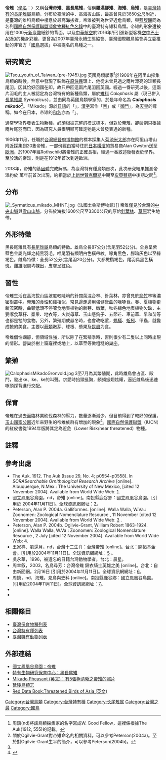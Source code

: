 {{speciesbox
| name = 帝雉
| fossil_range = [[上新世|上新世]]後期至今，{{fossilrange|3.47|0|earliest=4.71}}{{small|（由[[分子生物學|分子生物學]]分析推得<ref name = Lee2018>{{cite journal | author = Lee, C.-Y.; Hsieh, P.-H.; Chiang, L.-M.; Chattopadhyay, A; Li, K.-Y.; Lee, Y.-F.; Lu, T.-P.; Lai, L.-C.; Lin, E.-C.; Lee, H. ; Ding, S.-T.; Tsai, M.-H.; Chen, C.-Y.; Chuang, E.-Y. | title = Whole-genome ''de novo'' sequencing reveals unique genes that contributed to the adaptive evolution of the Mikado pheasant | journal = ''Gigascience'' | volume = 7 | issue = 5 | year = 2018 | pages = giy044 | issn = 2047-217X | doi = 10.1093/gigascience/giy044 | url = https://www.ncbi.nlm.nih.gov/pmc/articles/PMC5941149/ | pmc = 5941149 | pmid = 29722814 | access-date = 2019-11-20 | archive-date = 2021-05-19 | archive-url = https://web.archive.org/web/20210519043035/https://www.ncbi.nlm.nih.gov/pmc/articles/PMC5941149/ | dead-url = no }}</ref>）}}
| image = Mikado_Pheasant_398.jpg
| image_width = 250px
| image_caption = 
| image2 = Female Mikado Pheasant.jpg
| image2_width = 250px
| image2_caption = 雄鳥（上）與雌鳥（下）
| status = NT
| status_system = IUCN3.1
| status_ref = <ref>{{IUCN|id=22679336 |title=''Syrmaticus mikado'' |assessors=[[BirdLife_International|BirdLife International]]  |version=2018.2 |year=2016 |accessdate=1 October 2016}} 数据库資料包含說明此物種被編入近危級別的原因</ref>
| genus = Syrmaticus
| species = mikado
| authority = ([[William_Robert_Ogilvie-Grant|Ogilvie-Grant]], 1906)
| synonyms = 
* ''Calophasis mikado''<br/><small>Ogilvie-Grant, 1906</small>
* ''Phasianus mikado''<br/><small>Rothschild, 1907</small>
}}

'''帝雉'''（[[學名|學名]]：{{lang|la|''Syrmaticus mikado''}}）又稱'''台灣帝雉'''、'''黑長尾雉'''，俗稱'''羅漢腳雉'''、'''海雉'''、'''烏雉'''，是[[臺灣|臺灣]][[特有種|特有的]][[長尾雉屬|長尾雉屬]]鳥類，分布於臺灣的中、高海拔山區，最高曾見於3850[[公尺|公尺]]附近，是臺灣的雉科鳥類中棲息於最高海拔者。帝雉被列為世界近危鳥類，與[[藍腹鷴|藍腹鷴]]同為名列[[國際自然保護聯盟瀕危物種紅色名錄|國際自然保護聯盟瀕危物種紅色名錄]]中的臺灣特有雉科鳥類。帝雉的形象還被用在1000元[[新臺幣|新臺幣]]紙鈔的背面，以及[[中華航空|中華航空]]於2016年所引進新型客機[[空中巴士A350|空中巴士A350]]的機身彩繪，更曾為2007年臺灣永續生態協會、臺灣國際觀鳥協會與立委推動的非官方「[[台灣國鳥|國鳥]]選拔」中被提名的鳥種之一。

==研究简史==
[[File:Tsou_youth_of_Taiwan_(pre-1945).jpg|thumb]]
[[英國|英國]][[鳥類學家|鳥類學家]]{{le|華特‧古費洛|Walter Goodfellow}}<ref>周鎮(nd)將該鳥類採集家的名字寫成W. Good Fellow，這裡係根據The Auk(1912, 555)的記載。</ref>於1906年在[[阿里山山脈|阿里山]]採集鳥類的時候，無意中發現了裝飾在[[台灣原住民|原住民]]頭上、他從未曾見過之兩片漂亮的雉類長尾羽。因其恰好回國在即，故只帶回這兩片尾羽回英國。經過一番研究以後，這兩片羽毛的主人被認定為台灣特有的新種鳥類，屬於[[雉科|雉科]] ''Calophasis'' 屬（現已併入[[長尾雉屬|長尾雉屬]] ''Syrmaticus''），並由同為英國鳥類學家的{{link-en|威廉·羅伯特·奧吉維-格蘭特|William Robert Ogilvie-Grant|威廉·奧吉維-格蘭特}}，於是年命名為 '''''Calophasis mikado'''''<ref>關於Ogilvie-Grant對帝雉命名的相關資料，可以參考Peterson(2004a)。至於對Ogilvie-Grant生平的簡介，可以參考Peterson(2004b)。</ref>。「Mikado」源於[[日語|日語]]的「{{lang|ja|ミカド}}」，[[漢字|漢字]]寫作「[[帝|帝]]」或「[[御門|御門]]」，為[[天皇|天皇]]的尊稱。如今在日本，帝雉的[[和名|和名]]亦為「{{lang|ja|{{ruby|帝雉子|ミカドキジ}}}}」。

通常學術界發表生物新種，必須根據完整的模式標本，但對於帝雉，卻破例只根據兩片尾羽而已，因為研究人員很明顯可確定牠是未曾發表過的新種。

1906年11月，任職於[[台灣博物館|台灣總督府博物館]]的標本採集人[[菊池米太郎|菊池米太郎]]亦在阿里山塔山附近採集到20隻帝雉，一部份經由當時住於[[日本|日本]][[橫濱|橫濱]]的貿易商Alan Owston送至[[歐洲|歐洲]]，於1907年經Rothschild將帝雉的正確長相，經過一番敘述後發表於學界。至於活的帝雉，則是在1912年首次到達歐洲。

2018年，帝雉的[[基因組|基因體]]完成解碼，為臺灣特有種鳥類首次，此次研究結果推測帝雉約於 {{val|347|69|124}} 萬年前首次出現，約相當於[[上新世|上新世]][[贊克爾期|贊克爾期]]中期至[[皮亞琴期|皮亞琴期]]中後期之間<ref name = Lee2018/>。

==分布==
[[File:_Syrmaticus_mikado_MHNT.jpg|thumb]]（法國土魯斯博物館）]]
帝雉僅見於台灣的[[中央山脈|中央山脈]]與[[雪山山脈|雪山山脈]]，分佈於海拔1600公尺至3300公尺的原始[[針葉林|針葉林]]、[[草原|草原]]混生地帶。

==外形特徵==
黑長尾雉具有[[長尾雉屬|長尾雉屬]]鳥類的特徵。雄鳥全長87公分(含尾羽52公分)。全身呈紫藍色金屬光輝之純黑羽毛，唯尾羽有顯明白色橫帶紋。喙角黑色，腳暗灰色以至綠褐色。雌鳥特徵：全長52公分(含尾羽20公分)。大都橄欖褐色，尾羽具黑色橫斑。雌雄眼周均裸出，皮膚呈紅色。

==習性==
帝雉生活在高海拔山區坡度較陡峭的針闊葉混合林、針葉林，亦曾見於[[箭竹|箭竹]]林等濃密樹叢中。帝雉的食性和雞相似，常見邊走邊用強健彎曲的喙啄食。春、夏植物更新茂密時，曲頸低頭不停啄食地表植物的新芽、嫩葉，秋冬綠色地表植物欠缺，主要啄食草籽、漿果、地衣等，火炭母草、玉山懸鉤子、五節芒、車前草、早和苗等也都是牠的食物。另外，繁殖期或嚴冬時，也會改吃葷，[[螞蟻|螞蟻]]、[[蚯蚓|蚯蚓]]、甲蟲，就變成牠的美食。主要以[[蕨類|蕨類]]嫩芽、球根、漿果及[[昆蟲|昆蟲]]为食。

帝雉個性嫻靜，但領域性強，所以除了在繁殖季時，否則很少有二隻以上同時出現的情形。營巢於樹上窟窿裡或地上，以草莖等做粗糙的巢座。

==繁殖==
[[File:CalophasisMikadoGronvold.jpg|thumb]]
3至7月為其繁殖期，此時雄鳥會占區、毆鬥，發出ke、ke、ke的叫聲。求愛時抬頭挺胸，頻頻振翅炫耀，逼近雌鳥後迅速啄頭踩背進行交配。

==保育==
帝雉在過去面臨林業砍伐森林的壓力，數量逐漸減少，但目前得到了較好的保護，[[玉山國家公園|玉山國家公園]]近年來野生的帝雉族群有增加的現象<ref>{{Cite web |url=http://www.birdlife.org/datazone/species/index.html?action=SpcHTMDetails.asp&sid=269&m=0 |title=Mikado Pheasant - BirdLife Species Factsheet |access-date=2007-03-05 |archive-date=2009-01-05 |archive-url=https://web.archive.org/web/20090105070234/http://www.birdlife.org/datazone/species/index.html?action=SpcHTMDetails.asp&sid=269&m=0 |dead-url=yes }}</ref>。[[國際自然保護聯盟|國際自然保護聯盟]]（IUCN）的紅皮書從1994年版將其定為近危（Lower Risk/near threatened）物種。

==註釋==
{{Reflist}}

==參考出處==
*The Auk. 1912. The Auk (Issue 29, No. 4; p0554-p0558). In ''SORASearchable Ornithological Research Archive'' [online]. Albuquerque, N.Mex.: The University of New Mexico, [cited 12 November 2004]. Available from World Wide Web: [https://web.archive.org/web/20081006184348/http://elibrary.unm.edu/sora/Auk/v029n04/p0554-p0558.pdf].
*國立鳳凰谷鳥園，nd，帝雉 [online]。南投縣鹿谷鄉：國立鳳凰谷鳥園。[引用於 2004年11月11日]。全球資訊網網址：[https://web.archive.org/web/20040913015552/http://taiwanbird.fhk.gov.tw/org/03dbase/date_a11/date_a11_word.htm]。
*Peterson, Alan P. 2004a. Galliformes. [online]. Walla Walla, W.Va.: Zoonomen: Zoological Nomenclature Resource , 11 November [cited 12 November 2004]. Available from World Wide Web: [http://www.zoonomen.net/avtax/gall.html] {{Wayback|url=http://www.zoonomen.net/avtax/gall.html |date=20211220203838 }}.
*Peterson, Alan P. 2004b. Ogilvie-Grant, William Robert 1863-1924.[online]. Walla Walla, W.Va.: Zoonomen: Zoological Nomenclature Resource , 2 July [cited 12 November 2004]. Available from World Wide Web: [https://web.archive.org/web/20171024004830/http://www.zoonomen.net/bio/bioo.html#Ogilvie-Grant].
*王家祥、劉還月，nd，台灣十二生肖：台灣帝雉 [online]。台北：開拓基金會。[引用於2004年11月11日]。全球資訊網網址：[http://www.frontier.org.tw/culture/zodiac/ffzo0010.html] {{Wayback|url=http://www.frontier.org.tw/culture/zodiac/ffzo0010.html |date=20210519044420 }}。
*吳永華，1996，被遺忘的日籍台灣動物學者。台北：晨星。
*周幸叡，2003，名鳥尋芳：台灣帝雉 錦衣騎士英雄之美 [online]。台北：自由新聞網。2月16日 [引用於2004年11月11日]。全球資訊網網址：[https://web.archive.org/web/20041221041006/http://www.libertytimes.com/2003/new/feb/16/life/travel-2.htm]。
*周鎮，nd，海雉，見鳥與史料 [online]。南投縣鹿谷鄉：國立鳳凰谷鳥園。[引用於2004年11月11日]。全球資訊網網址：[https://web.archive.org/web/20041026073816/http://www.fhk.gov.tw/fhkbook/hist/hist.asp-sq_no=26.htm]。
*{{IUCN2006|assessors=BirdLife International|year=2004|id=21268|title=Syrmaticus mikado|downloaded=2007年3月10日}}
*{{ITIS|ID=176095|taxon=''Syrmaticus mikado''|downloaded=2007年3月12日}}

==相關條目==
*[[臺灣保育物種列表|臺灣保育物種列表]]
*[[台灣特有種列表|台灣特有種列表]]
*[[臺灣特有動物列表|臺灣特有動物列表]]

==外部連結==
{{Commonscat|Syrmaticus mikado}}
*[https://web.archive.org/web/20040913015552/http://taiwanbird.fhk.gov.tw/org/03dbase/date_a11/date_a11_word.htm 國立鳳凰谷鳥園：帝雉]
*[https://web.archive.org/web/20041028211720/http://www.tesri.gov.tw/content/animal/ani_bird_01.asp 特有生物研究保育中心：黑長尾雉]
*[https://web.archive.org/web/20041110084004/http://membres.lycos.fr/tragopan/english/e_mikado_pheasant.htm Mikado Pheasant (英文)：有5張極清晰之帝雉的照片]
*[https://web.archive.org/web/20041210224850/http://www.ngensis.com/aves.htm#鳥綱%20(AVES)%20的分類 延陵鳥類志]
*[http://www.rdb.or.id/index.html Red Data Book:Threatened Birds of Asia (英文)] {{Wayback|url=http://www.rdb.or.id/index.html |date=20210613232700 }}

{{Taxonbar}}

[[Category:台灣鳥類|Category:台灣鳥類]]
[[Category:台灣特有種|Category:台灣特有種]]
[[Category:长尾雉属|Category:长尾雉属]]
[[Category:台灣之最|Category:台灣之最]]
[[Category:國鳥|Category:國鳥]]